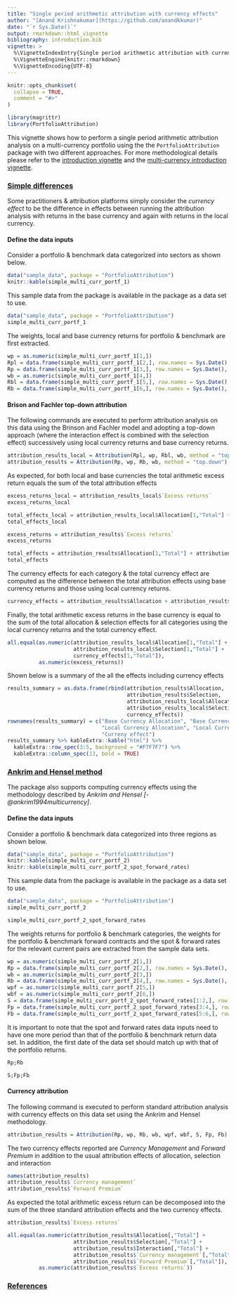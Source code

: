 ```yaml
---
title: "Single period arithmetic attribution with currency effects"
author: "[Anand Krishnakumar](https://github.com/anandkkumar)"
date: "`r Sys.Date()`"
output: rmarkdown::html_vignette
bibliography: introduction.bib
vignette: >
  %\VignetteIndexEntry{Single period arithmetic attribution with currency effects}
  %\VignetteEngine{knitr::rmarkdown}
  %\VignetteEncoding{UTF-8}
---
```


```r
knitr::opts_chunk$set(
  collapse = TRUE,
  comment = "#>"
)

library(magrittr)
library(PortfolioAttribution)
```

This vignette shows how to perform a single period arithmetic attribution analysis on a multi-currency portfolio using the the `PortfolioAttribution` package with two different approaches. For more methodological details please refer to the [introduction vignette](introduction.html) and the [multi-currency introduction vignette](introduction-multi-currency.html).


### <ins>Simple differences</ins>

Some practitioners & attribution platforms simply consider the _currency effect_ to be the difference in effects between running the attribution analysis with returns in the base currency and again with returns in the local currency.

#### Define the data inputs

Consider a portfolio & benchmark data categorized into sectors as shown below.

```r
data("sample_data", package = "PortfolioAttribution")
knitr::kable(simple_multi_curr_portf_1)
```

This sample data from the package is available in the package as a data set to use.
```r
data("sample_data", package = "PortfolioAttribution")
simple_multi_curr_portf_1
```

The weights, local and base currency returns for portfolio & benchmark are first extracted.

```r
wp = as.numeric(simple_multi_curr_portf_1[1,])
Rpl = data.frame(simple_multi_curr_portf_1[2,], row.names = Sys.Date(), check.names = FALSE)
Rp = data.frame(simple_multi_curr_portf_1[3,], row.names = Sys.Date(), check.names = FALSE)
wb = as.numeric(simple_multi_curr_portf_1[4,])
Rbl = data.frame(simple_multi_curr_portf_1[5,], row.names = Sys.Date(), check.names = FALSE)
Rb = data.frame(simple_multi_curr_portf_1[6,], row.names = Sys.Date(), check.names = FALSE)
```

#### Brison and Fachler top-down attribution

The following commands are executed to perform attribution analysis on this data using the Brinson and Fachler model and adopting a top-down approach (where the interaction effect is combined with the selection effect) successively using local currency returns and base currency returns.

```r
attribution_results_local = Attribution(Rpl, wp, Rbl, wb, method = "top.down")
attribution_results = Attribution(Rp, wp, Rb, wb, method = "top.down")
```

As expected, for both local and base currencies the total arithmetic excess return equals the sum of the total attribution effects

```r
excess_returns_local = attribution_results_local$`Excess returns`
excess_returns_local

total_effects_local = attribution_results_local$Allocation[1,"Total"] + attribution_results_local$Selection[1,"Total"]
total_effects_local

excess_returns = attribution_results$`Excess returns`
excess_returns

total_effects = attribution_results$Allocation[1,"Total"] + attribution_results$Selection[1,"Total"]
total_effects
```

The currency effects for each category & the total currency effect are computed as the difference between the total attribution effects using base currency returns and those using local currency returns.

```r
currency_effects = attribution_results$Allocation + attribution_results$Selection  - attribution_results_local$Allocation - attribution_results_local$Selection
```

Finally, the total arithmetic excess returns in the base currency is equal to the sum of the total allocation & selection effects for all categories using the local currency returns and the total currency effect.

```r
all.equal(as.numeric(attribution_results_local$Allocation[1,"Total"] + 
                     attribution_results_local$Selection[1,"Total"] + 
                     currency_effects[1,"Total"]), 
          as.numeric(excess_returns))
```


Shown below is a summary of the all the effects including currency effects

```r
results_summary = as.data.frame(rbind(attribution_results$Allocation, 
                                      attribution_results$Selection, 
                                      attribution_results_local$Allocation, 
                                      attribution_results_local$Selection, 
                                      currency_effects))
rownames(results_summary) = c("Base Currency Allocation", "Base Currency Selection",
                              "Local Currency Allocation", "Local Currency Selection", 
                              "Curreny effect")
results_summary %>% kableExtra::kable("html") %>% 
  kableExtra::row_spec(3:5, background = "#F7F7F7") %>% 
  kableExtra::column_spec(13, bold = TRUE)
```


### <ins>Ankrim and Hensel method</ins>

The package also supports computing currency effects using the methodology described by _Ankrim and Hensel [-@ankrim1994multicurrency]_.

#### Define the data inputs

Consider a portfolio & benchmark data categorized into three regions as shown below.

```r
data("sample_data", package = "PortfolioAttribution")
knitr::kable(simple_multi_curr_portf_2)
knitr::kable(simple_multi_curr_portf_2_spot_forward_rates)
```

This sample data from the package is available in the package as a data set to use.
```r
data("sample_data", package = "PortfolioAttribution")
simple_multi_curr_portf_2

simple_multi_curr_portf_2_spot_forward_rates
```

The weights returns for portfolio & benchmark categories, the weights for the portfolio & benchmark forward contracts and the spot & forward rates for the relevant current pairs are extracted from the sample data sets.

```r
wp = as.numeric(simple_multi_curr_portf_2[1,])
Rp = data.frame(simple_multi_curr_portf_2[2,], row.names = Sys.Date(), check.names = FALSE)
wb = as.numeric(simple_multi_curr_portf_2[3,])
Rb = data.frame(simple_multi_curr_portf_2[4,], row.names = Sys.Date(), check.names = FALSE)
wpf = as.numeric(simple_multi_curr_portf_2[5,])
wbf = as.numeric(simple_multi_curr_portf_2[6,])
S = data.frame(simple_multi_curr_portf_2_spot_forward_rates[1:2,], row.names = c(Sys.Date(), Sys.Date()+1), check.names = FALSE)
Fp = data.frame(simple_multi_curr_portf_2_spot_forward_rates[3:4,], row.names = c(Sys.Date(), Sys.Date()+1), check.names = FALSE)
Fb = data.frame(simple_multi_curr_portf_2_spot_forward_rates[5:6,], row.names = c(Sys.Date(), Sys.Date()+1), check.names = FALSE)
```

It is important to note that the spot and forward rates data inputs need to have one more period than that of the portfolio & benchmark return data set. In addition, the first date of the data set should match up with that of the portfolio returns.

```r
Rp;Rb

S;Fp;Fb
```

#### Currency attribution

The following command is executed to perform standard attribution analysis with currency effects on this data set using the Ankrim and Hensel methodology.

```r
attribution_results = Attribution(Rp, wp, Rb, wb, wpf, wbf, S, Fp, Fb)
```

The two currency effects reported are _Currency Management_ and _Forward Premium_ in addition to the usual attribution effects of allocation, selection and interaction

```r
names(attribution_results)
attribution_results$`Currency management`
attribution_results$`Forward Premium`
```

As expected the total arithmetic excess return can be decomposed into the sum of the three standard attribution effects and the two currency effects.

```r
attribution_results$`Excess returns`

all.equal(as.numeric(attribution_results$Allocation[,"Total"] +
                     attribution_results$Selection[,"Total"] +
                     attribution_results$Interaction[,"Total"] + 
                     attribution_results$`Currency management`[,"Total"] +
                     attribution_results$`Forward Premium`[,"Total"]),
          as.numeric(attribution_results$`Excess returns`))
```

### <ins>References</ins>
